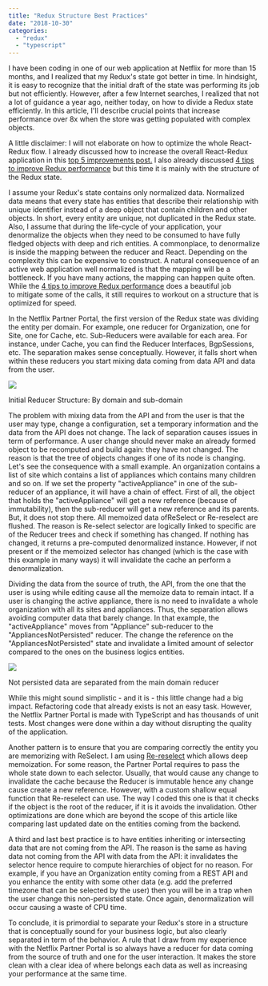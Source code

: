```yaml
---
title: "Redux Structure Best Practices"
date: "2018-10-30"
categories: 
  - "redux"
  - "typescript"
---
```


I have been coding in one of our web application at Netflix for more than 15 months, and I realized that my Redux's state got better in time. In hindsight, it is easy to recognize that the initial draft of the state was performing its job but not efficiently. However, after a few Internet searches, I realized that not a lot of guidance a year ago, neither today, on how to divide a Redux state efficiently. In this article, I'll describe crucial points that increase performance over 8x when the store was getting populated with complex objects.

A little disclaimer: I will not elaborate on how to optimize the whole React-Redux flow. I already discussed how to increase the overall React-Redux application in this [top 5 improvements post.](https://patrickdesjardins.com/blog/top-5-improvements-that-boost-netflix-partner-portal-website-performance) I also already discussed [4 tips to improve Redux performance](https://patrickdesjardins.com/blog/4-features-to-boost-react-redux-performance) but this time it is mainly with the structure of the Redux state.

I assume your Redux's state contains only normalized data. Normalized data means that every state has entities that describe their relationship with unique identifier instead of a deep object that contain children and other objects. In short, every entity are unique, not duplicated in the Redux state. Also, I assume that during the life-cycle of your application, your denormalize the objects when they need to be consumed to have fully fledged objects with deep and rich entities. A commonplace, to denormalize is inside the mapping between the reducer and React. Depending on the complexity this can be expensive to construct. A natural consequence of an active web application well normalized is that the mapping will be a bottleneck. If you have many actions, the mapping can happen quite often. While the [4 tips to improve Redux performance](https://patrickdesjardins.com/blog/4-features-to-boost-react-redux-performance) does a beautiful job to mitigate some of the calls, it still requires to workout on a structure that is optimized for speed.

In the Netflix Partner Portal, the first version of the Redux state was dividing the entity per domain. For example, one reducer for Organization, one for Site, one for Cache, etc. Sub-Reducers were available for each area. For instance, under Cache, you can find the Reducer Interfaces, BgpSessions, etc. The separation makes sense conceptually. However, it falls short when within these reducers you start mixing data coming from data API and data from the user.

![](images/ReducersSeparation.png)

Initial Reducer Structure: By domain and sub-domain

The problem with mixing data from the API and from the user is that the user may type, change a configuration, set a temporary information and the data from the API does not change. The lack of separation causes issues in term of performance. A user change should never make an already formed object to be recomputed and build again: they have not changed. The reason is that the tree of objects changes if one of its node is changing. Let's see the consequence with a small example. An organization contains a list of site which contains a list of appliances which contains many children and so on. If we set the property "activeAppliance" in one of the sub-reducer of an appliance, it will have a chain of effect. First of all, the object that holds the "activeAppliance" will get a new reference (because of immutability), then the sub-reducer will get a new reference and its parents. But, it does not stop there. All memoized data ofReSelect or Re-reselect are flushed. The reason is Re-select selector are logically linked to specific are of the Reducer trees and check if something has changed. If nothing has changed, it returns a pre-computed denormalized instance. However, if not present or if the memoized selector has changed (which is the case with this example in many ways) it will invalidate the cache an perform a denormalization.

Dividing the data from the source of truth, the API, from the one that the user is using while editing cause all the memoize data to remain intact. If a user is changing the active appliance, there is no need to invalidate a whole organization with all its sites and appliances. Thus, the separation allows avoiding computer data that barely change. In that example, the "activeAppliance" moves from "Appliance" sub-reducer to the "AppliancesNotPersisted" reducer. The change the reference on the "AppliancesNotPersisted" state and invalidate a limited amount of selector compared to the ones on the business logics entities.

![](images/ReducersSeparation-Page-2.png)

Not persisted data are separated from the main domain reducer

While this might sound simplistic - and it is - this little change had a big impact. Refactoring code that already exists is not an easy task. However, the Netflix Partner Portal is made with TypeScript and has thousands of unit tests. Most changes were done within a day without disrupting the quality of the application.

Another pattern is to ensure that you are comparing correctly the entity you are memorizing with ReSelect. I am using [Re-reselect](https://github.com/toomuchdesign/re-reselect) which allows deep memoization. For some reason, the Partner Portal requires to pass the whole state down to each selector. Usually, that would cause any change to invalidate the cache because the Reducer is immutable hence any change cause create a new reference. However, with a custom shallow equal function that Re-reselect can use. The way I coded this one is that it checks if the object is the root of the reducer, if it is it avoids the invalidation. Other optimizations are done which are beyond the scope of this article like comparing last updated date on the entities coming from the backend.

A third and last best practice is to have entities inheriting or intersecting data that are not coming from the API. The reason is the same as having data not coming from the API with data from the API: it invalidates the selector hence require to compute hierarchies of object for no reason. For example, if you have an Organization entity coming from a REST API and you enhance the entity with some other data (e.g. add the preferred timezone that can be selected by the user) then you will be in a trap when the user change this non-persisted state. Once again, denormalization will occur causing a waste of CPU time.

To conclude, it is primordial to separate your Redux's store in a structure that is conceptually sound for your business logic, but also clearly separated in term of the behavior. A rule that I draw from my experience with the Netflix Partner Portal is so always have a reducer for data coming from the source of truth and one for the user interaction. It makes the store clean with a clear idea of where belongs each data as well as increasing your performance at the same time.
